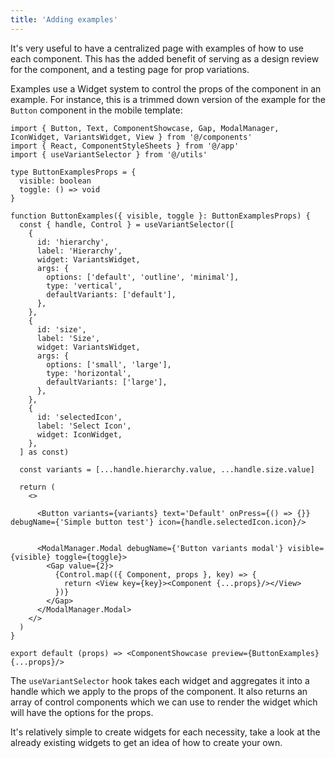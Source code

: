 ```yaml
---
title: 'Adding examples'
---
```


It's very useful to have a centralized page with examples of how to use each component. This has the added benefit of serving as a design review for the component, and a testing page for prop variations.

Examples use a Widget system to control the props of the component in an example. For instance, this is a trimmed down version of the example for the `Button` component in the mobile template:

```tsx
import { Button, Text, ComponentShowcase, Gap, ModalManager, IconWidget, VariantsWidget, View } from '@/components'
import { React, ComponentStyleSheets } from '@/app'
import { useVariantSelector } from '@/utils'

type ButtonExamplesProps = {
  visible: boolean
  toggle: () => void
}

function ButtonExamples({ visible, toggle }: ButtonExamplesProps) {
  const { handle, Control } = useVariantSelector([
    {
      id: 'hierarchy',
      label: 'Hierarchy',
      widget: VariantsWidget,
      args: {
        options: ['default', 'outline', 'minimal'],
        type: 'vertical',
        defaultVariants: ['default'],
      },
    },
    {
      id: 'size',
      label: 'Size',
      widget: VariantsWidget,
      args: {
        options: ['small', 'large'],
        type: 'horizontal',
        defaultVariants: ['large'],
      },
    },
    {
      id: 'selectedIcon',
      label: 'Select Icon',
      widget: IconWidget,
    },
  ] as const)

  const variants = [...handle.hierarchy.value, ...handle.size.value]

  return (
    <>
      
      <Button variants={variants} text='Default' onPress={() => {}} debugName={'Simple button test'} icon={handle.selectedIcon.icon}/>
      

      <ModalManager.Modal debugName={'Button variants modal'} visible={visible} toggle={toggle}>
        <Gap value={2}>
          {Control.map(({ Component, props }, key) => {
            return <View key={key}><Component {...props}/></View>
          })}
        </Gap>
      </ModalManager.Modal>
    </>
  )
}

export default (props) => <ComponentShowcase preview={ButtonExamples}  {...props}/>
```

The `useVariantSelector` hook takes each widget and aggregates it into a handle which we apply to the props of the component. It also returns an array of control components which we can use to render the widget which will have the options for the props.

It's relatively simple to create widgets for each necessity, take a look at the already existing widgets to get an idea of how to create your own. 
